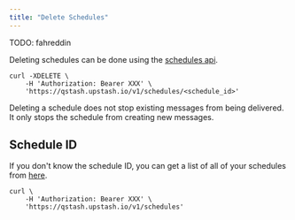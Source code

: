 ```yaml
---
title: "Delete Schedules"
---
```


TODO: fahreddin


Deleting schedules can be done using the
[schedules api](../api/schedules/remove).

```
curl -XDELETE \
    -H 'Authorization: Bearer XXX' \
    'https://qstash.upstash.io/v1/schedules/<schedule_id>'
```

Deleting a schedule does not stop existing messages from being delivered. It
only stops the schedule from creating new messages.

## Schedule ID

If you don't know the schedule ID, you can get a list of all of your schedules
from [here](../api/schedules/list).

```
curl \
    -H 'Authorization: Bearer XXX' \
    'https://qstash.upstash.io/v1/schedules'
```
